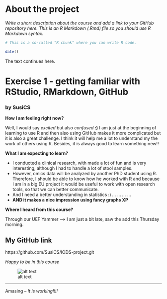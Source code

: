 
# About the project

*Write a short description about the course and add a link to your GitHub repository here. This is an R Markdown (.Rmd) file so you should use R Markdown syntax.*

```r
# This is a so-called "R chunk" where you can write R code.

date()

```
The text continues here.

# Exercise 1 - getting familiar with RStudio, RMarkdown, GitHub

### by SusiCS

**How I am feeling right now?**

Well, I would say *excited* but also *confused* **:)** I am just at the beginning of learning to use R and then also using GitHub makes it more complicated but it is also a great challenge. I think it will help me a lot to understand my the work of others using R. Besides, it is always good to learn something new!!

**What I am expecting to learn? **
 
* I conducted a clinical research, with made a lot of fun and is very interesting, although I had to handle a lot of stool samples. 
* However, omics data will be analyzed by another PhD student using R. Therefore, I should be able to know how he worked with R and because I am in a big EU project it would be useful to work with open research tools, so that we can better communicate.
* And I need a better understanding in statistics :)
*...
*...
*...
*...
* **AND it makes a nice impression using fancy graphs XP**

**Where I heard from this course?**

Through our UEF Yammer --> I am just a bit late, saw the add this Thursday morning.

## My GitHub link

https://github.com/SusiCS/IODS-project.git



*Happy to be in this course*

![alt text](https://media.giphy.com/media/26n7aEZAyO0HuyUzS/giphy.gif)

***
Amasing -- *It is working!!!!*
